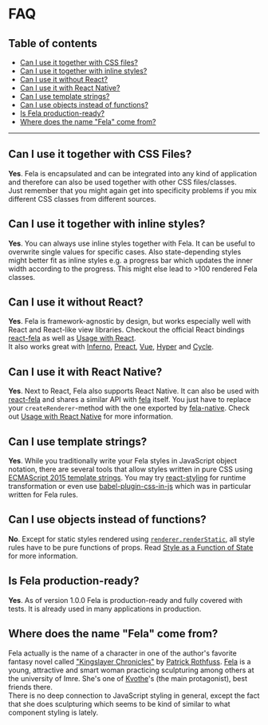 

# FAQ

## Table of contents

- [Can I use it together with CSS files?](#can-i-use-it-together-with-css-files)
- [Can I use it together with inline styles?](#can-i-use-it-together-with-inline-styles)
- [Can I use it without React?](#can-i-use-it-without-react)
- [Can I use it with React Native?](#can-i-use-it-with-react-native)
- [Can I use template strings?](#can-i-use-template-strings)
- [Can I use objects instead of functions?](#can-i-use-objects-instead-of-functions)
- [Is Fela production-ready?](#is-fela-production-ready)
- [Where does the name "Fela" come from?](#where-does-the-name-fela-come-from)

---

## Can I use it together with CSS Files?

**Yes**. Fela is encapsulated and can be integrated into any kind of application and therefore can also be used together with other CSS files/classes.<br />
Just remember that you might again get into specificity problems if you mix different CSS classes from different sources.

## Can I use it together with inline styles?

**Yes**. You can always use inline styles together with Fela. It can be useful to overwrite single values for specific cases. Also state-depending styles might better fit as inline styles e.g. a progress bar which updates the inner width according to the progress. This might else lead to >100 rendered Fela classes.

## Can I use it without React?

**Yes**. Fela is framework-agnostic by design, but works especially well with React and React-like view libraries. Checkout the official React bindings [react-fela](https://github.com/robinweser/fela/tree/master/packages/react-fela) as well as [Usage with React](guides/UsageWithReact.md).<br />
It also works great with [Inferno](guides/UsageWithInferno.md), [Preact](guides/UsageWithPreact.md), [Vue](https://github.com/dustin-h/vue-fela), [Hyper](https://github.com/robinweser/fela/tree/master/packages/hyper-fela) and [Cycle](guides/UsageWithCycle.md).

## Can I use it with React Native?

**Yes**. Next to React, Fela also supports React Native. It can also be used with [react-fela](https://github.com/robinweser/fela/tree/master/packages/react-fela) and shares a similar API with [fela](https://github.com/robinweser/fela/tree/master/packages/fela) itself. You just have to replace your `createRenderer`-method with the one exported by [fela-native](https://github.com/robinweser/fela/tree/master/packages/fela-native). Check out [Usage with React Native](guides/UsageWithReactNative.md) for more information.

## Can I use template strings?

**Yes**. While you traditionally write your Fela styles in JavaScript object notation, there are several tools that allow styles written in pure CSS using [ECMAScript 2015 template strings](https://developer.mozilla.org/de/docs/Web/JavaScript/Reference/template_strings). You may try [react-styling](https://github.com/halt-hammerzeit/react-styling) for runtime transformation or even use [babel-plugin-css-in-js](https://github.com/jakecoxon/babel-plugin-css-to-js) which was in particular written for Fela rules.

## Can I use objects instead of functions?

**No**. Except for static styles rendered using [`renderer.renderStatic`](api/fela/Renderer.md#renderstaticstyle-selector), all style rules have to be pure functions of props. Read [Style as a Function of State](https://medium.com/@robinweser/styles-as-functions-of-state-1885627a63f7#.6k6i4kdch) for more information.

## Is Fela production-ready?

**Yes**. As of version 1.0.0 Fela is production-ready and fully covered with tests. It is already used in many applications in production.

## Where does the name "Fela" come from?

Fela actually is the name of a character in one of the author's favorite fantasy novel called ["Kingslayer Chronicles"](https://en.wikipedia.org/wiki/The_Kingkiller_Chronicle) by [Patrick Rothfuss](http://www.patrickrothfuss.com/content/index.asp). [Fela](http://kingkiller.wikia.com/wiki/Fela) is a young, attractive and smart woman practicing sculpturing among others at the university of Imre. She's one of [Kvothe](http://kingkiller.wikia.com/wiki/Kvothe)'s (the main protagonist), best friends there.<br />
There is no deep connection to JavaScript styling in general, except the fact that she does sculpturing which seems to be kind of similar to what component styling is lately.
